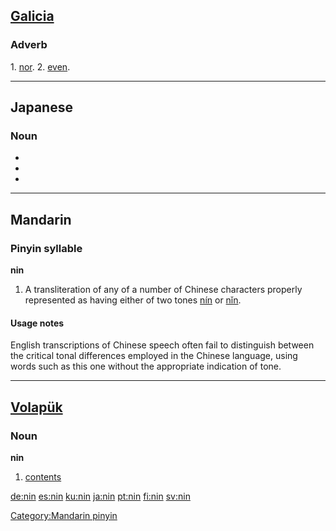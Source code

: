 {{see|nín|nǐn}}
==[[Galicia]]==

===Adverb===
1. [[nor]].
2. [[even]].

----

==Japanese==

===Noun===
{{ja-noun|r|hira=にん}}
*{{japdef|人|[[person]]}}
*{{japdef|任|[[duty]], [[obligation]]}}
*{{japdef|忍|[[patience]], [[endurance]]}}

----

==Mandarin==

===Pinyin syllable===
'''nin'''

# A transliteration of any of a number of Chinese characters properly represented as having either of two tones [[nín]] or [[nǐn]].

====Usage notes====
English transcriptions of Chinese speech often fail to distinguish between the critical tonal differences employed in the Chinese language, using words such as this one without the appropriate indication of tone.

[[Category:Mandarin pinyin]]

----

==[[Volapük]]==

===Noun===
'''nin'''

# [[contents]]

[[de:nin]]
[[es:nin]]
[[ku:nin]]
[[ja:nin]]
[[pt:nin]]
[[fi:nin]]
[[sv:nin]]